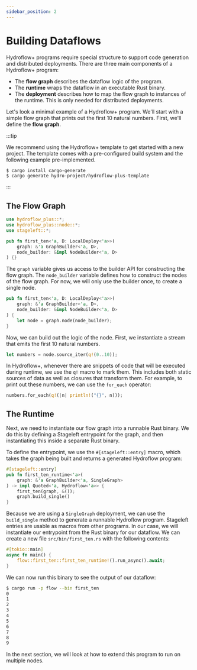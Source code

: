 ```yaml
---
sidebar_position: 2
---
```


# Building Dataflows
Hydroflow+ programs require special structure to support code generation and distributed deployments. There are three main components of a Hydroflow+ program:
- The **flow graph** describes the dataflow logic of the program.
- The **runtime** wraps the dataflow in an executable Rust binary.
- The **deployment** describes how to map the flow graph to instances of the runtime. This is only needed for distributed deployments.

Let's look a minimal example of a Hydroflow+ program. We'll start with a simple flow graph that prints out the first 10 natural numbers. First, we'll define the **flow graph**.

:::tip

We recommend using the Hydroflow+ template to get started with a new project. The template comes with a pre-configured build system and the following example pre-implemented.

```bash
$ cargo install cargo-generate
$ cargo generate hydro-project/hydroflow-plus-template
```

:::


## The Flow Graph
```rust title="flow/src/first_ten.rs"
use hydroflow_plus::*;
use hydroflow_plus::node::*;
use stageleft::*;

pub fn first_ten<'a, D: LocalDeploy<'a>>(
    graph: &'a GraphBuilder<'a, D>,
    node_builder: &impl NodeBuilder<'a, D>
) {}
```

The `graph` variable gives us access to the builder API for constructing the flow graph. The `node_builder` variable defines how to construct the nodes of the flow graph. For now, we will only use the builder once, to create a single node.

```rust
pub fn first_ten<'a, D: LocalDeploy<'a>>(
    graph: &'a GraphBuilder<'a, D>,
    node_builder: &impl NodeBuilder<'a, D>
) {
    let node = graph.node(node_builder);
}
```

Now, we can build out the logic of the node. First, we instantiate a stream that emits the first 10 natural numbers.

```rust
let numbers = node.source_iter(q!(0..10));
```

In Hydroflow+, whenever there are snippets of code that will be executed during runtime, we use the `q!` macro to mark them. This includes both static sources of data as well as closures that transform them. For example, to print out these numbers, we can use the `for_each` operator:

```rust
numbers.for_each(q!(|n| println!("{}", n)));
```

## The Runtime
Next, we need to instantiate our flow graph into a runnable Rust binary. We do this by defining a Stageleft entrypoint for the graph, and then instantiating this inside a separate Rust binary.

To define the entrypoint, we use the `#[stageleft::entry]` macro, which takes the graph being built and returns a generated Hydroflow program:

```rust title="flow/src/first_ten.rs"
#[stageleft::entry]
pub fn first_ten_runtime<'a>(
    graph: &'a GraphBuilder<'a, SingleGraph>
) -> impl Quoted<'a, Hydroflow<'a>> {
    first_ten(graph, &());
    graph.build_single()
}
```

Because we are using a `SingleGraph` deployment, we can use the `build_single` method to generate a runnable Hydroflow program. Stageleft entries are usable as macros from other programs. In our case, we will instantiate our entrypoint from the Rust binary for our dataflow. We can create a new file `src/bin/first_ten.rs` with the following contents:

```rust title="flow/src/bin/first_ten.rs"
#[tokio::main]
async fn main() {
    flow::first_ten::first_ten_runtime!().run_async().await;
}
```

We can now run this binary to see the output of our dataflow:

```bash
$ cargo run -p flow --bin first_ten
0
1
2
3
4
5
6
7
8
9
```

In the next section, we will look at how to extend this program to run on multiple nodes.
